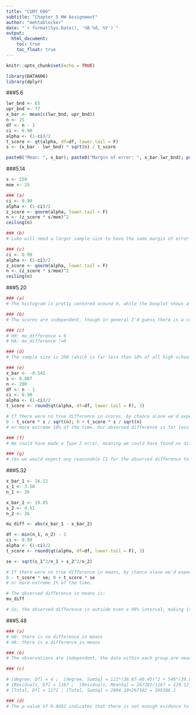 ---
title: "CUNY 606"
subtitle: "Chapter 5 HW Assignment"
author: "mehtablocker"
date: "`r format(Sys.Date(), '%B %d, %Y')`"
output:
  html_document:
    toc: true
    toc_float: true
---

<style type="text/css">
h3 {
  color: DarkBlue;
}
</style>

```{r setup, include=FALSE}
knitr::opts_chunk$set(echo = TRUE)

library(DATA606)
library(dplyr)

```

  
###5.6
```{r ex_5.6}
lwr_bnd <- 65
upr_bnd <- 77
x_bar <- mean(c(lwr_bnd, upr_bnd))
n <- 25
df <- n - 1
ci <- 0.90
alpha <- (1-ci)/2
t_score <- qt(alpha, df=df, lower.tail = F)
s <- (x_bar - lwr_bnd) * sqrt(n) / t_score

paste0("Mean: ", x_bar); paste0("Margin of error: ", x_bar-lwr_bnd); paste0("Sample sd: ", s)
```

###5.14
```{r ex_5.14}
s <- 250
moe <- 25

### (a)
ci <- 0.90
alpha <- (1-ci)/2
z_score <- qnorm(alpha, lower.tail = F)
n <- (z_score * s/moe)^2
ceiling(n)

### (b)
# Luke will need a larger sample size to have the same margin of error with higher confidence. An intuitive way of visualizing this is that in order to fix the margin of error on the x axis but decrease the area under the curve in the tails, one needs to make the distribution narrower, which can be done only by increasing the sample size.

### (c)
ci <- 0.99
alpha <- (1-ci)/2
z_score <- qnorm(alpha, lower.tail = F)
n <- (z_score * s/moe)^2
ceiling(n)
```

###5.20
```{r ex_5.20}

### (a)
# The histogram is pretty centered around 0, while the boxplot shows a slightly higher median for writing.

### (b)
# The scores are independent, though in general I'd guess there is a correlation between reading and writing skills.

### (c)
# H0: mu_difference = 0
# HA: mu_difference !=0

### (d)
# The sample size is 200 (which is far less than 10% of all high school seniors), the samples are independent, and the data do not show much skew. The conditions are met.

### (e)
x_bar <- -0.545
s <- 8.887
n <- 200
df <- n - 1
ci <- 0.90
alpha <- (1-ci)/2
t_score <- round(qt(alpha, df=df, lower.tail = F), 3)

# If there were no true difference in scores, by chance alone we'd expect a difference of
0 - t_score * s / sqrt(n); 0 + t_score * s / sqrt(n)
# or more extreme 10% of the time. Our observed difference is far less than this, so it is not convincing evidence of a difference.

### (f)
# We could have made a Type 2 error, meaning we could have found no difference even though a true difference exists. The only way to verify would be to re-run the test with different, and potentially larger, samples.

### (g)
# Yes we would expect any reasonable CI for the observed difference to include 0, as evidenced by the margin of error shown above.

```

###5.32
```{r ex_5.32}
x_bar_1 <- 16.12
s_1 <- 3.58
n_1 <- 26

x_bar_2 <- 19.85
s_2 <- 4.51
n_2 <- 26

mu_diff <- abs(x_bar_1 - x_bar_2)

df <- min(n_1, n_2) - 1
ci <- 0.99
alpha <- (1-ci)/2
t_score <- round(qt(alpha, df=df, lower.tail = F), 3)

se <- sqrt(s_1^2/n_1 + s_2^2/n_2)

# If there were no true difference in means, by chance alone we'd expect a difference of
0 - t_score * se; 0 + t_score * se
# or more extreme 1% of the time.

# The observed difference in means is:
mu_diff

# So, the observed difference is outside even a 99% interval, making it highly unlikely to be due to chance alone. Therefore, the data provide strong evidence of a true difference in means.

```

###5.48
```{r ex_5.48}

### (a)
# H0: there is no difference in means
# HA: there is a difference in means

### (b)
# The observations are independent, the data within each group are nearly normal (HS and Bachelor's probably need to be double checked), and the variability across the groups is about equal.

### (c)

# [degree, Df] = 4 ;  [degree, SumSq] = 121*(38.67-40.45)^2 + 546*(39.6-40.45)^2 + 97*(41.39-40.45)^2 + 253*(42.55-40.45)^2 + 155*(40.85-40.45)^2 = 2004.10 ; [degree, Fvalue] = 501.54/229.12 = 2.19
# [Residuals, Df] = 1167 ;  [Residuals, MeanSq] = 267382/1167 = 229.12
# [Total, Df] = 1171 ; [Total, SumSq] = 2004.10+267382 = 269386.1

### (d)
# The p-value of 0.0682 indicates that there is not enough evidence to conclude that there is a difference in means.

```